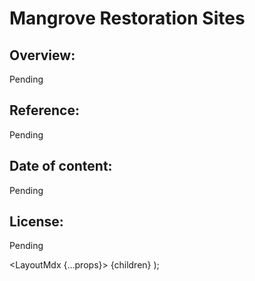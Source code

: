 
# Mangrove Restoration Sites

## Overview:

Pending

## Reference: 

Pending

## Date of content: 

Pending


## License:

Pending

  <LayoutMdx {...props}>
    {children}
  </LayoutMdx>
);